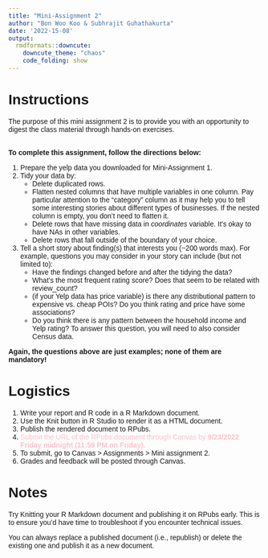 ```yaml
---
title: "Mini-Assignment 2"
author: "Bon Woo Koo & Subhrajit Guhathakurta"
date: '2022-15-08'
output:
  rmdformats::downcute:
    downcute_theme: "chaos"
    code_folding: show
---
```


<style type="text/css">
  body{
  font-family: Arial;
  }
</style>

# Instructions
The purpose of this mini assignment 2 is to provide you with an opportunity to digest the class material through hands-on exercises. 
<br><br>

**To complete this assignment, follow the directions below:**  

1. Prepare the yelp data you downloaded for Mini-Assignment 1.
2. Tidy your data by:
   * Delete duplicated rows.
   * Flatten nested columns that have multiple variables in one column. Pay particular attention to the “category” column as it may help you to tell some interesting stories about different types of businesses. If the nested column is empty, you don't need to flatten it.
    * Delete rows that have missing data in *coordinates* variable. It's okay to have NAs in other variables.
    * Delete rows that fall outside of the boundary of your choice.
3. Tell a short story about finding(s) that interests you (~200 words max). For example, questions you may consider in your story can include (but not limited to):
   * Have the findings changed before and after the tidying the data?
   * What's the most frequent rating score? Does that seem to be related with review_count?
   * (if your Yelp data has price variable) is there any distributional pattern to expensive vs. cheap POIs? Do you think rating and price have some associations?
   * Do you think there is any pattern between the household income and Yelp rating? To answer this question, you will need to also consider Census data. 
  
**Again, the questions above are just examples; none of them are mandatory!**


# Logistics
1. Write your report and R code in a R Markdown document. 
2. Use the Knit button in R Studio to render it as a HTML document.
3. Publish the rendered document to RPubs.
4. <font color="pink">Submit the URL of the RPubs document through Canvas by **9/23/2022 Friday midnight (11:59 PM on Friday).** </font>
5. To submit, go to Canvas > Assignments > Mini assignment 2.
6. Grades and feedback will be posted through Canvas.



    
# Notes
Try Knitting your R Markdown document and publishing it on RPubs early. This is to ensure you'd have time to troubleshoot if you encounter technical issues.

You can always replace a published document (i.e., republish) or delete the existing one and publish it as a new document. 